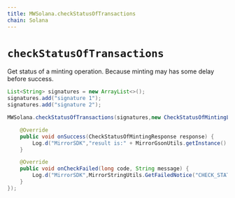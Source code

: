 ```yaml
---
title: MWSolana.checkStatusOfTransactions
chain: Solana
---
```


# `checkStatusOfTransactions`
Get status of a minting operation. Because minting may has some delay before success.

```java
List<String> signatures = new ArrayList<>(); 
signatures.add("signature 1"); 
signatures.add("signature 2");

MWSolana.checkStatusOfTransactions(signatures,new CheckStatusOfMintingListener() {

    @Override
    public void onSuccess(CheckStatusOfMintingResponse response) {
        Log.d("MirrorSDK","result is:" + MirrorGsonUtils.getInstance().toJson(response));
    }

    @Override
    public void onCheckFailed(long code, String message) {
        Log.d("MirrorSDK",MirrorStringUtils.GetFailedNotice("CHECK_STATUS_OFMINTING",code,message));
    }
});
```
